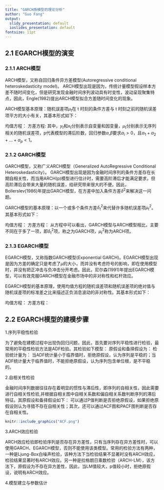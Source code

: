 ```yaml
---
title: "GARCH族模型的理论分析"
author: "Guo Fang"
output:
  slidy_presentation: default
  ioslides_presentation: default
fontsize: 11pt
---
```

## 2.1 EGARCH模型的演变
### 2.1.1 ARCH模型
ARCH模型，又称自回归条件异方差模型(Autoregressive conditional heteroskedasticity model)。
ARCH模型出现是因为，传统计量模型假设样本方差不随时间变化，但是研究发现金融时间序列波动具有时变性，波动呈现聚集特点，因此，Engle(1982)提出ARCH模型拟合方差随时间变化的现象。

ARCH模型基本原理：随机误差项$\mu_t$在 t 时刻的条件方差与 t 时刻之前的随机误差项平方的大小有关，其基本形式如下：

均值方程：
\begin{align}
    y_t = x_t\rho+\mu_t,\mu_t \sim N(0,\delta_t^2)
\end{align}
方差方程:
\begin{align}
    \delta_t^2 = E(\mu_t^2|\mu_{t-1},\mu_{t-2},...) = \omega_0+\alpha_1\mu_{t-1}^2+...+\alpha_p\mu_{t-p}^2 = \omega_0+\sum_{i=1}^p\alpha_i\mu_{t-i}^2
\end{align}
其中，$y_t$和$x_t$分别表示自变量和因变量，$\mu_t$分别表示无序列相关的随机误差项，p代表模型的滞后阶数，回归参数$\alpha$,$\beta$要求$\alpha_i>0$，且$\alpha_1+\alpha_2+...+\alpha_p<1$。

### 2.1.2 GARCH模型
GARCH模型，又称广义ARCH模型（Generalized AutoRegressive Conditional Heteroskedasticity）。
GARCH模型出现是因为金融时间序列的条件方差存在长期自相关性，而当用ARCH(p)模型进行估计时，需要高阶滞后才能满足要求，但高阶滞后会带来大量的随机误差，给研究带来很大的不便。因此，Bollerslev(1986)年提出GARCH模型，在方差中加入条件方差$\delta^2$来解决这一问题。

GARCH模型的基本原理：以一个或多个条件方差$\delta_t^2$来代替许多随机误差项$\mu_t^2$。其基本形式如下：

均值方程：
\begin{align}
    y_t = x_t\rho+\mu_t,\mu_t \sim N(0,\delta_t^2)
\end{align}
方差方程：
\begin{align}
    \delta_t^2 = E(\mu_t^2|\mu_{t-1},\mu_{t-2},...;\delta_{t-1},\delta_{t-2}...) = \omega_0+\sum_{i=1}^p\alpha_i\mu_{t-i}^2+\sum_{j=1}^q\beta_j\delta_{t-j}^2
\end{align}
从方程中可以看出，GARCH模型与ARCH模型相比，主要不同在于多了一项，即$\delta_t^2$项，称之为GARCH项，$\mu_t^2$称为ARCH项。

### 2.1.3 EGARCH模型
EGARCH模型，又称指数GARCH模型(Exponential GARCH)。EGARCH模型出现是因为方差的确定只是考虑了$\mu$的大小，而并没有考虑符号的影响，即在使用模型时，并没有把正冲击与负冲击分开考虑。因此，尼尔森(1991)年提出EGARCH模型，可以有效克服GARCH模型在金融市场中的非对称性和杠杆效应。

EGARCH模型的基本原理，使用均值方程的随机误差项和随机误差项的绝对值与随机误差项的标准差之比来描述正负消息波动的非对称性。其基本形式如下：

均值方程：
\begin{align}
    y_t = x_t\rho+\mu_t,\mu_t \sim N(0,\delta_t^2)
\end{align}
方差方程：
\begin{align}
    In\delta_t^2 = \omega_0+\sum_{i=1}^p\alpha_i\frac{|\mu_{t-i}|}{\delta_i}+\sum_{i=1}^p\gamma_i\frac{\mu_{t-i}}{\delta_i}+\sum_{j=1}^q\beta_j In\delta_{t-j}
\end{align}
  
## 2.2 EGARCH模型的建模步骤
1.序列平稳性检验

为了避免在建模过程中出现伪回归问题，因此，首先要对序列平稳性进行检验，最常用的平稳性检验方法是ADF检验。其检验如下模型：
\begin{align}
    X_t = c_t+\beta X_{t-1}+\sum_{j=1}^{p-1}\phi_j\Delta X_{t-j}+e_t
\end{align}
原假设和备择假设为：
\begin{align}
    H_0 : \beta=0\longleftrightarrow H_1 : \beta < 0
\end{align}
检验统计量为：
\begin{align}
    ADF = \frac{\hat{\beta}}{SE(\hat{\beta)}}
\end{align}
当ADF统计量小于临界值时，拒绝原假设，认为序列是平稳的；当ADF统计量大于临界值时，不能拒绝原假设，认为序列包含单位根，是不平稳的。

2.自相关性检验

金融时间序列数据往往存在着明显的惯性与滞后性，即序列的自相关性，因此需要进行自相关性检验,并根据自相关图中自相关系数和偏自相关系数判断序列的滞后特征。其原假设和备择假设如下：
\begin{align}
H_0:序列不存在自相关性\longleftrightarrow H_1:序列存在自相关性
\end{align}
可以通过P值判断是否拒绝原假设，如果拒绝原假设则认为寻猎不存在自相关性；其次，还可以通过ACF图和PACF图判断是否存在自相关性。
```R
knitr::include_graphics("ACF.png")
```

3.ARCH效应检验

ARCH效应检验即检验序列是否存在异方差性，只有当序列存在异方差性时，可以使用GARCH、EGARCH模型，否则不能使用该类模型。常用的检验方法有两种，一种是Ljung-Box白噪声检验，该种方法下当检验结果不显著时没有ARCH效应，检验结果显著时有ARCH效应。另一种是拉格朗日乘数检验（ARCH-LM），该方法下，原假设为不存在异方差性，因此，当LM值较大，p值较小时，拒绝原假设，说明有ARCH效应。

4.模型建立与参数估计










